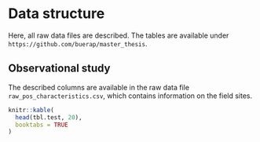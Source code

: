 # Data structure

Here, all raw data files are described. The tables are available under `https://github.com/buerap/master_thesis`.

## Observational study
The described columns are available in the raw data file `raw_pos_characteristics.csv`, which contains information on the field sites.
```r
knitr::kable(
  head(tbl.test, 20),
  booktabs = TRUE
)
```

